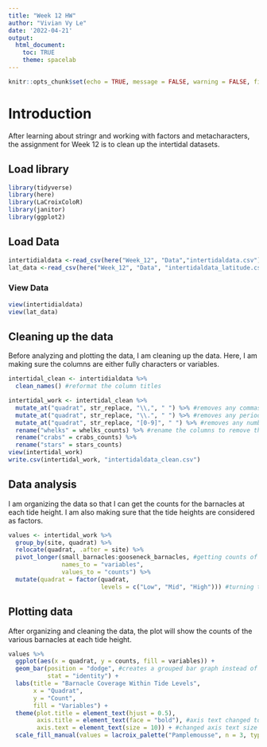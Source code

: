 ```yaml
---
title: "Week 12 HW"
author: "Vivian Vy Le"
date: '2022-04-21'
output: 
  html_document:
    toc: TRUE
    theme: spacelab
---
```


```r
knitr::opts_chunk$set(echo = TRUE, message = FALSE, warning = FALSE, fig.path = "../Output/")
```

# Introduction
After learning about stringr and working with factors and metacharacters, the assignment for Week 12 is to clean up the intertidal datasets.

## Load library
```r
library(tidyverse)
library(here)
library(LaCroixColoR)
library(janitor)
library(ggplot2)
```

## Load Data
```r
intertidialdata <-read_csv(here("Week_12", "Data","intertidaldata.csv"))
lat_data <-read_csv(here("Week_12", "Data", "intertidaldata_latitude.csv"))
```
### View Data
```r
view(intertidialdata)
view(lat_data)
```

## Cleaning up the data

Before analyzing and plotting the data, I am cleaning up the data. Here, I am making sure the columns are either fully characters or variables.

```r
intertidal_clean <- intertidialdata %>%
  clean_names() #reformat the column titles

intertidal_work <- intertidal_clean %>%
  mutate_at("quadrat", str_replace, "\\,", " ") %>% #removes any commas in the column
  mutate_at("quadrat", str_replace, "\\.", " ") %>% #removes any periods in the column
  mutate_at("quadrat", str_replace, "[0-9]", " ") %>% #removes any numbers in the column
  rename("whelks" = whelks_counts) %>% #rename the columns to remove the word counts
  rename("crabs" = crabs_counts) %>%
  rename("stars" = stars_counts)
view(intertidal_work)
write.csv(intertidal_work, "intertidaldata_clean.csv")
```


## Data analysis

I am organizing the data so that I can get the counts for the barnacles at each tide height. I am also making sure that the tide heights are considered as factors.

```r
values <- intertidal_work %>%
  group_by(site, quadrat) %>%
  relocate(quadrat, .after = site) %>% 
  pivot_longer(small_barnacles:gooseneck_barnacles, #getting counts of barnacles at each quadrat site
               names_to = "variables",
               values_to = "counts") %>%
  mutate(quadrat = factor(quadrat, 
                          levels = c("Low", "Mid", "High"))) #turning the quadrat into factors
```

## Plotting data

After organizing and cleaning the data, the plot will show the counts of the various barnacles at each tide height.

```r
values %>%
  ggplot(aes(x = quadrat, y = counts, fill = variables)) +
  geom_bar(position = "dodge", #creates a grouped bar graph instead of stacked
           stat = "identity") +
  labs(title = "Barnacle Coverage Within Tide Levels",
       x = "Quadrat",
       y = "Count",
       fill = "Variables") +
  theme(plot.title = element_text(hjust = 0.5),
        axis.title = element_text(face = "bold"), #axis text changed to bold
        axis.text = element_text(size = 10)) + #changed axis text size
  scale_fill_manual(values = lacroix_palette("Pamplemousse", n = 3, type = "continuous"))
```

